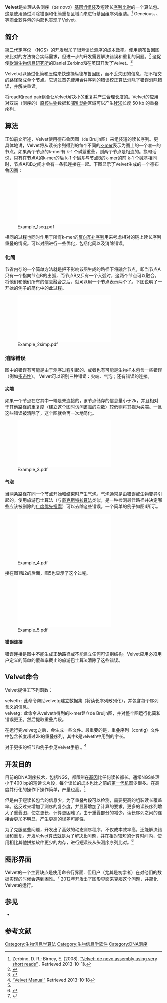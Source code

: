 {{NoteTA|G1=IT}}
{{Infobox software
|title = Velvet 
|logo = | screenshot = | caption = | collapsible =
|description = 读长很短的序列拼接软件
|author = 
|developer= {{Plainlist|
* Daniel Zerbino<ref>{{Cite book
 | pmid = 20836074
| year = 2010
| author1 = Zerbino
| first1 = D. R.
| title = Using the Velvet de novo assembler for short-read sequencing technologies
|editor=Andreas D. Baxevanis
| pages = Unit 11.5
| doi = 10.1002/0471250953.bi1105s31
| chapter = Using the Velvetde novo ''Assembler'' for Short-Read Sequencing Technologies
| isbn = 0471250953
| pmc = 2952100
}}</ref>
* [[Ewan_Birney|Ewan Birney]]}}
|released = 2008
| discontinued=
| latest release version = 1.2.10
| latest release date    = 
| latest preview version = 
| latest preview date    = 
| frequently updated     = 
| programming language   = 
| operating system       = 基于UNIX
| platform               = 
| size                   = 
| language               = [[C语言|C]]
| status                 = 活跃
| genre                  = 生物信息学
| license                =  [[GNU通用公共许可证|GPL]]
| website =  http://www.ebi.ac.uk/~zerbino/velvet/ 
}}
'''Velvet'''是处理从头测序（''de novo''）[[基因组计划|基因组组装]]及短读长[[序列比對|序列比對]]的一个算法包。这是使用{{le|德布鲁因图|de Bruijn graph}}通过消除错误和化简重复区域而来进行基因组序列组装。<ref name=poster>Zerbino, D. R.; Birney, E. (2008). [http://www.ebi.ac.uk/~zerbino/velvet/velvet_poster.pdf “Velvet: de novo assembly using very short reads”] {{Wayback|url=http://www.ebi.ac.uk/~zerbino/velvet/velvet_poster.pdf |date=20220120152115 }}. Retrieved 2013-10-18.</ref> Geneious、{{le|MacVector|MacVector}}、{{le|BioNumerics|BioNumerics}}等商业软件包的内部也实现了Velvet。

==简介==
[[DNA測序|第二代定序仪]] （NGS）的开发增加了很短读长测序的成本效率。使用德布鲁因图来比对的方法符合实际需求，但进一步的开发需要解决错误和重复的问题。<ref name=miller>{{Cite journal
 | pmid = 20211242
| year = 2010
| author1 = Miller
| first1 = J. R.
| title = Assembly algorithms for next-generation sequencing data
| journal = Genomics
| volume = 95
| issue = 6
| pages = 315–27
| last2 = Koren
| first2 = S
| last3 = Sutton
| first3 = G
| doi = 10.1016/j.ygeno.2010.03.001
| pmc = 2874646
}}</ref> 这促使[[欧洲生物信息研究所|欧洲生物信息研究所]]的Daniel Zerbino和{{le|尤安·伯尼|Ewan Birney}}在英国开发了Velvet。<ref name=zerbino>{{Cite journal 
| last1 = Zerbino | first1 = D. R. 
| last2 = Birney | first2 = E. 
| authorlink2 = Ewan Birney
| doi = 10.1101/gr.074492.107 
| title = Velvet: Algorithms for de novo short read assembly using de Bruijn graphs 
| journal = Genome Research 
| volume = 18 
| issue = 5 
| pages = 821–829 
| year = 2008 
| pmid = 18349386 
| pmc =2336801 
}}</ref>

Velvet可以通过化简和压缩来快速操纵德布鲁因图，而不丢失图的信息，把不相交的路径聚成单个节点。它通过首先使用合并序列的错误校正算法消除了错误消除错误，并解决重读。

将read和read pair组合让Velvet解决小的重复并产生合理长度的{{le|重叠序列|contig}}。Velvet的应用对双端（测序的）[[原核生物|原核生物]]数据和[[哺乳动物|哺乳动物]]区域可以产生[[N50_statistic|N50]]长度 50 kb 的重叠序列。

==算法==
正如前文所述，Velvet使用德布鲁因图（de Bruijn图）来组装短的读长序列。更具体地讲，Velvet将从读长序列得到的每个不同的[[k-mer|k-mer]]表示为图上的一个唯一的节点。如果两个节点的k-mer有 k-1 个碱基重叠，则两个节点是相连的。换句话说，只有在节点A的k-mer的后 k-1 个碱基与节点B的k-mer的前 k-1 个碱基相同时，节点A和B之间才会有一条弧连接在一起。下图显示了Velvet生成的一个德布鲁因图：

[[File:Example_1seq.pdf|thumb]]

相同的过程也同时作用于所有k-mer的[[Complementarity_(molecular_biology)|反向互补序列]]用来考虑相对的链上读长序列重叠的情况。可以对图进行一些优化，包括化简以及消除错误。

===化简===
节省内存的一个简单方法就是把不影响该图生成的路径下将融合节点，即当节点A只有一个指向节点B的出弧，而节点B又只有一个入弧时，这两个节点可以融合。将他们和他们所有的信息融合之后，就可以用一个节点表示两个了。下图说明了一开始的例子的简化中的此过程。

[[File:Example_2simp.pdf|thumb]]

===消除错误===
图中的错误有可能是由于测序过程引起的，或者也有可能是生物样本包含一些错误（例如[[多态性_(生物学)|多态性]]）。
Velvet可以识别三种错误：尖端、气泡；还有错误的连接。

====尖端====
如果一个节点在它其中一端是未连接的，该节点储存的信息量小于2k，并且相对于其他路径的重复度（建立这个图时访问该弧的次数）较低则将其视为尖端。一旦这些错误被清除了，这个图就会再一次地简化。

[[File:Example_3.pdf|thumb]]

====气泡====
当两条路径在同一个节点开始和结束时产生气泡。气泡通常是由错误或生物变异引起的。使用旅游巴士算法（与[[戴克斯特拉算法|戴克斯特拉算法]]类似，是一种检测最佳路径并决定哪些应该被删除的[[广度优先搜索|广度优先搜索]]）可以去除这些错误。一个简单的例子如图4所示。

[[File:Example_4.pdf|thumb]]

接在图1和2的后面，图5也显示了这个过程。

[[File:Example_5.pdf|thumb]]

==== 错误连接 ====
错误连接是图中不能生成正确路径或不能建立任何可识别结构。Velvet应用必须用户定义的简单的覆盖率截止的旅游巴士算法清除了这些错误。

==Velvet命令==
Velvet提供工下列函数：
; velveth : 此命令帮助velvetg建立数据集（将读长序列散列化），并包含每个序列含义的信息。
; velvetg : 此命令从velveth得到的k-mer建立de Bruijn图，并对整个图运行化简和错误更正。然后提取重叠片段。

在运行完velvetg之后，会生成一些文件。最重要的是，重叠序列（contig）文件中包含长度超过2k的重叠序列，其中k是velveth中用到的字长。

对于更多的细节和例子参见[http://www.ebi.ac.uk/~zerbino/velvet/Manual.pdf Velvet手册] {{Wayback|url=http://www.ebi.ac.uk/~zerbino/velvet/Manual.pdf |date=20220228020319 }}。<ref name=manual>[http://www.ebi.ac.uk/~zerbino/velvet/Manual.pdf “Velvet Manual”] {{Wayback|url=http://www.ebi.ac.uk/~zerbino/velvet/Manual.pdf |date=20220228020319 }} Retrieved 2013-10-18</ref>

==开发目的==
目前的DNA测序技术，包括NGS，都限制在[[基因組|基因]]比任何读长都长。通常NGS处理小于400 bp的短读长片段，每个读长的成本也比之前的[[DNA測序|第一代机器]]少很多。在高度并行化的操作下操作简单，产量也高。<ref name=miller/>

但是由于短读长包含的信息少，为了重叠片段可以检测，需要更高的组装读长覆盖率。这反过来增加了测序的复杂度，并显著增加了计算的要求。更多的读长序列增大了重叠图，使之更长、计算更困难了。由于重叠部分的减少，读长序列之间的连接会更加不明显，产生更高的误差可能性。

为了克服这些问题，开发出了高效的动态测序程序，不仅成本效率高，还能解决错误和重复。开发Velvet算法就是为了解决此问题，并在相对较短的计算时间内，使用相比其他拼接软件更少的内存，进行短读长从头测序序列比对。<ref name=zang>{{cite journal|title=A Practical Comparison of De Novo Genome Assembly Software Tools for Next-Generation Sequencing Technologies|doi=10.1371/journal.pone.0017915|url=http://journals.plos.org/plosone/article?id=10.1371/journal.pone.0017915|date=2011-03-14|journal=PLOS ONE|volume=6|issue=3|pages=e17915|issn=1932-6203|language=en|accessdate=2018-04-03|author=Wenyu Zhang, Jiajia Chen, Yang Yang, Yifei Tang, Jing Shang, Bairong Shen|archive-date=2022-03-24|archive-url=https://web.archive.org/web/20220324100201/https://journals.plos.org/plosone/article?id=10.1371%2Fjournal.pone.0017915}}</ref>

==图形界面==
Velvet的一个主要缺点是使用命令行界面，但用户（尤其是初学者）在对他们的数据实现的时候会遇到困难。<ref name=vague>{{Cite journal
 | pmid = 23162059
| year = 2013
| author1 = Powell
| first1 = D. R.
| title = VAGUE: A graphical user interface for the Velvet assembler
| journal = Bioinformatics
| volume = 29
| issue = 2
| pages = 264–5
| last2 = Seemann
| first2 = T
| doi = 10.1093/bioinformatics/bts664
}}</ref> 2012年开发出了图形界面来克服这个问题，并简化Velvet的运行。

== 参见 ==
* {{le|SPAdes (软件)|SPAdes (software)}}

==参考文献==
{{reflist}}

[[Category:生物信息学算法|Category:生物信息学算法]]
[[Category:生物信息学软件|Category:生物信息学软件]]
[[Category:DNA测序|Category:DNA测序]]